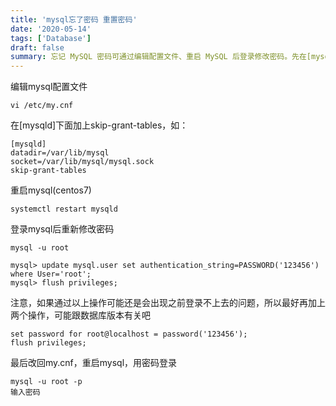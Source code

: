 ```yaml
---
title: 'mysql忘了密码 重置密码'
date: '2020-05-14'
tags: ['Database']
draft: false
summary: 忘记 MySQL 密码可通过编辑配置文件、重启 MySQL 后登录修改密码。先在[mysqld]下加 skip-grant-tables，重启后用特定命令修改密码，若仍有问题可再加两个操作，最后改回配置文件重启用新密码登录。 
---
```


编辑mysql配置文件
```
vi /etc/my.cnf
```
在[mysqld]下面加上skip-grant-tables，如：
```
[mysqld]
datadir=/var/lib/mysql
socket=/var/lib/mysql/mysql.sock
skip-grant-tables
```
重启mysql(centos7)
```
systemctl restart mysqld
```
登录mysql后重新修改密码
```
mysql -u root

mysql> update mysql.user set authentication_string=PASSWORD('123456') where User='root';
mysql> flush privileges;
```
注意，如果通过以上操作可能还是会出现之前登录不上去的问题，所以最好再加上两个操作，可能跟数据库版本有关吧
```
set password for root@localhost = password('123456'); 
flush privileges; 
```
最后改回my.cnf，重启mysql，用密码登录
```
mysql -u root -p
输入密码
```